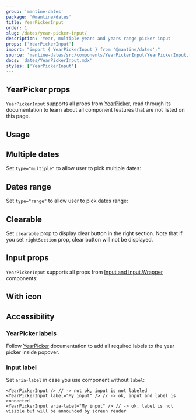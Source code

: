 ```yaml
---
group: 'mantine-dates'
package: '@mantine/dates'
title: YearPickerInput
order: 1
slug: /dates/year-picker-input/
description: 'Year, multiple years and years range picker input'
props: ['YearPickerInput']
import: "import { YearPickerInput } from '@mantine/dates';"
source: 'mantine-dates/src/components/YearPickerInput/YearPickerInput.tsx'
docs: 'dates/YearPickerInput.mdx'
styles: ['YearPickerInput']
---
```



## YearPicker props

`YearPickerInput` supports all props from [YearPicker](https://mantine.dev/dates/year-picker/),
read through its documentation to learn about all component features that are not listed on this page.

## Usage

<Demo data={YearPickerInputDemos.usage} />

## Multiple dates

Set `type="multiple"` to allow user to pick multiple dates:

<Demo data={YearPickerInputDemos.multiple} />

## Dates range

Set `type="range"` to allow user to pick dates range:

<Demo data={YearPickerInputDemos.range} />

## Clearable

Set `clearable` prop to display clear button in the right section. Note that if you set `rightSection`
prop, clear button will not be displayed.

<Demo data={YearPickerInputDemos.clearable} />

## Input props

`YearPickerInput` supports all props from [Input and Input.Wrapper](https://mantine.dev/core/input/)
components:

<Demo data={YearPickerInputDemos.configurator} />

## With icon

<Demo data={YearPickerInputDemos.icon} />

## Accessibility

### YearPicker labels

Follow [YearPicker](https://mantine.dev/dates/year-picker/#accessibility) documentation
to add all required labels to the year picker inside popover.

### Input label

Set `aria-label` in case you use component without `label`:

```tsx
<YearPickerInput /> // -> not ok, input is not labeled
<YearPickerInput label="My input" /> // -> ok, input and label is connected
<YearPickerInput aria-label="My input" /> // -> ok, label is not visible but will be announced by screen reader
```
